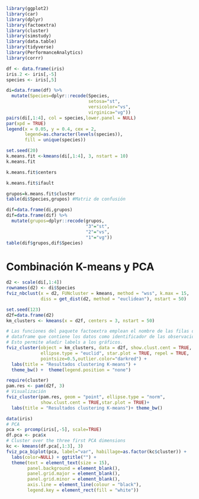 
```r
library(ggplot2)
library(car)
library(dplyr)
library(factoextra)
library(cluster)
library(simstudy)
library(data.table)
library(tidyverse)
library(PerformanceAnalytics)
library(corrr)
```


```r
df <- data.frame(iris)
iris.2 <- iris[,-5]
species <- iris[,5]

di=data.frame(df) %>% 
  mutate(Species=dplyr::recode(Species,
                               setosa="st",
                               versicolor="vs",
                               virginica="vg"))  
pairs(di[,1:4], col = species,lower.panel = NULL)
par(xpd = TRUE)
legend(x = 0.05, y = 0.4, cex = 2,
       legend=as.character(levels(species)),
       fill = unique(species))
```

```r
set.seed(20)
k.means.fit <-kmeans(di[,1:4], 3, nstart = 10)
k.means.fit 
```

```r
k.means.fit$centers
```

```r
k.means.fit$ifault
```
```r
grupos=k.means.fit$cluster
table(di$Species,grupos) #Matriz de confusión
```

```r
dif=data.frame(di,grupos)
dif=data.frame(dif) %>% 
  mutate(grupos=dplyr::recode(grupos,
                              "3"="st",
                              "2"="vs",
                              "1"="vg")) 
table(dif$grupos,dif$Species)
```
# Combinación K-means y PCA

```r
d2 <- scale(di[,1:4])
rownames(d2) <- di$Species
fviz_nbclust(x = d2, FUNcluster = kmeans, method = "wss", k.max = 15, 
             diss = get_dist(d2, method = "euclidean"), nstart = 50)
```

```r
set.seed(123)
d2f=data.frame(d2)
km_clusters <- kmeans(x = d2f, centers = 3, nstart = 50)

# Las funciones del paquete factoextra emplean el nombre de las filas del
# dataframe que contiene los datos como identificador de las observaciones.
# Esto permite añadir labels a los gráficos.
fviz_cluster(object = km_clusters, data = d2f, show.clust.cent = TRUE,
             ellipse.type = "euclid", star.plot = TRUE, repel = TRUE,
             pointsize=0.5,outlier.color="darkred") +
  labs(title = "Resultados clustering K-means") +
  theme_bw() +  theme(legend.position = "none")
```
```r
require(cluster)
pam.res <- pam(d2f, 3)
# Visualización
fviz_cluster(pam.res, geom = "point", ellipse.type = "norm",
             show.clust.cent = TRUE,star.plot = TRUE)+
  labs(title = "Resultados clustering K-means")+ theme_bw()
```
```r
data(iris)
# PCA
pca <- prcomp(iris[,-5], scale=TRUE)
df.pca <- pca$x
# Cluster over the three first PCA dimensions
kc <- kmeans(df.pca[,1:3], 3)
fviz_pca_biplot(pca, label="var", habillage=as.factor(kc$cluster)) +
  labs(color=NULL) + ggtitle("") +
  theme(text = element_text(size = 15),
        panel.background = element_blank(), 
        panel.grid.major = element_blank(),
        panel.grid.minor = element_blank(),
        axis.line = element_line(colour = "black"),
        legend.key = element_rect(fill = "white"))
```

